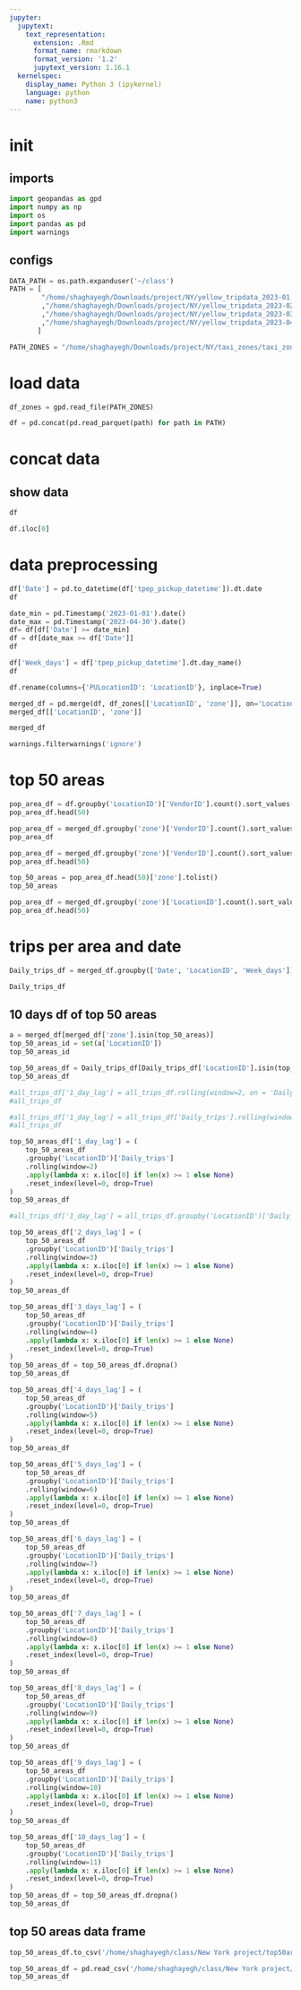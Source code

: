 ```yaml
---
jupyter:
  jupytext:
    text_representation:
      extension: .Rmd
      format_name: rmarkdown
      format_version: '1.2'
      jupytext_version: 1.16.1
  kernelspec:
    display_name: Python 3 (ipykernel)
    language: python
    name: python3
---
```


# init


## imports

```python
import geopandas as gpd
import numpy as np
import os
import pandas as pd
import warnings
```

## configs

```python
DATA_PATH = os.path.expanduser('~/class')
PATH = [
        "/home/shaghayegh/Downloads/project/NY/yellow_tripdata_2023-01.parquet"
        ,"/home/shaghayegh/Downloads/project/NY/yellow_tripdata_2023-02.parquet"
        ,"/home/shaghayegh/Downloads/project/NY/yellow_tripdata_2023-03.parquet"
        ,"/home/shaghayegh/Downloads/project/NY/yellow_tripdata_2023-04.parquet"
       ]
```

```python
PATH_ZONES = "/home/shaghayegh/Downloads/project/NY/taxi_zones/taxi_zones.shp"
```

# load data

```python
df_zones = gpd.read_file(PATH_ZONES)
```

```python
df = pd.concat(pd.read_parquet(path) for path in PATH)
```

# concat data

<!-- #region jp-MarkdownHeadingCollapsed=true -->
## show data
<!-- #endregion -->

```python
df
```

```python
df.iloc[0]
```

<!-- #region jp-MarkdownHeadingCollapsed=true -->
# data preprocessing
<!-- #endregion -->

```python
df['Date'] = pd.to_datetime(df['tpep_pickup_datetime']).dt.date
df
```

```python
date_min = pd.Timestamp('2023-01-01').date()
date_max = pd.Timestamp('2023-04-30').date()
df= df[df['Date'] >= date_min]
df = df[date_max >= df['Date']]
df
```

```python
df['Week_days'] = df['tpep_pickup_datetime'].dt.day_name()
df
```

```python
df.rename(columns={'PULocationID': 'LocationID'}, inplace=True)
```

```python
merged_df = pd.merge(df, df_zones[['LocationID', 'zone']], on='LocationID')
merged_df[['LocationID', 'zone']]
```

```python
merged_df
```

```python
warnings.filterwarnings('ignore')
```

<!-- #region jp-MarkdownHeadingCollapsed=true -->
# top 50 areas 
<!-- #endregion -->

```python
pop_area_df = df.groupby('LocationID')['VendorID'].count().sort_values(ascending=False)
pop_area_df.head(50)
```

```python
pop_area_df = merged_df.groupby('zone')['VendorID'].count().sort_values(ascending=False)
pop_area_df
```

```python
pop_area_df = merged_df.groupby('zone')['VendorID'].count().sort_values(ascending=False).reset_index(name='count')
pop_area_df.head(50)
```

```python
top_50_areas = pop_area_df.head(50)['zone'].tolist()
top_50_areas
```

```python
pop_area_df = merged_df.groupby('zone')['LocationID'].count().sort_values(ascending=False).reset_index(name='count')
pop_area_df.head(50)
```

# trips per area and date

```python
Daily_trips_df = merged_df.groupby(['Date', 'LocationID', 'Week_days']).size().reset_index(name='Daily_trips')

Daily_trips_df
```

## 10 days df of top 50 areas 

```python
a = merged_df[merged_df['zone'].isin(top_50_areas)]
top_50_areas_id = set(a['LocationID'])
top_50_areas_id
```

```python
top_50_areas_df = Daily_trips_df[Daily_trips_df['LocationID'].isin(top_50_areas_id)]
top_50_areas_df
```

```python
#all_trips_df['1_day_lag'] = all_trips_df.rolling(window=2, on = 'Daily_trips')
#all_trips_df
```

```python
#all_trips_df['1_day_lag'] = all_trips_df['Daily_trips'].rolling(window=2).mean()
#all_trips_df
```

```python
top_50_areas_df['1_day_lag'] = (
    top_50_areas_df
    .groupby('LocationID')['Daily_trips']
    .rolling(window=2)
    .apply(lambda x: x.iloc[0] if len(x) >= 1 else None)
    .reset_index(level=0, drop=True)
)
top_50_areas_df
```

```python
#all_trips_df['1_day_lag'] = all_trips_df.groupby('LocationID')['Daily_trips'].transform(lambda x: x.shift(1))
```

```python
top_50_areas_df['2_days_lag'] = (
    top_50_areas_df
    .groupby('LocationID')['Daily_trips']
    .rolling(window=3)
    .apply(lambda x: x.iloc[0] if len(x) >= 1 else None)
    .reset_index(level=0, drop=True)
)
top_50_areas_df
```

```python
top_50_areas_df['3_days_lag'] = (
    top_50_areas_df
    .groupby('LocationID')['Daily_trips']
    .rolling(window=4)
    .apply(lambda x: x.iloc[0] if len(x) >= 1 else None)
    .reset_index(level=0, drop=True)
)
top_50_areas_df = top_50_areas_df.dropna()
top_50_areas_df
```

```python
top_50_areas_df['4_days_lag'] = (
    top_50_areas_df
    .groupby('LocationID')['Daily_trips']
    .rolling(window=5)
    .apply(lambda x: x.iloc[0] if len(x) >= 1 else None)
    .reset_index(level=0, drop=True)
)
top_50_areas_df
```

```python
top_50_areas_df['5_days_lag'] = (
    top_50_areas_df
    .groupby('LocationID')['Daily_trips']
    .rolling(window=6)
    .apply(lambda x: x.iloc[0] if len(x) >= 1 else None)
    .reset_index(level=0, drop=True)
)
top_50_areas_df
```

```python
top_50_areas_df['6_days_lag'] = (
    top_50_areas_df
    .groupby('LocationID')['Daily_trips']
    .rolling(window=7)
    .apply(lambda x: x.iloc[0] if len(x) >= 1 else None)
    .reset_index(level=0, drop=True)
)
top_50_areas_df
```

```python
top_50_areas_df['7_days_lag'] = (
    top_50_areas_df
    .groupby('LocationID')['Daily_trips']
    .rolling(window=8)
    .apply(lambda x: x.iloc[0] if len(x) >= 1 else None)
    .reset_index(level=0, drop=True)
)
top_50_areas_df
```

```python
top_50_areas_df['8_days_lag'] = (
    top_50_areas_df
    .groupby('LocationID')['Daily_trips']
    .rolling(window=9)
    .apply(lambda x: x.iloc[0] if len(x) >= 1 else None)
    .reset_index(level=0, drop=True)
)
top_50_areas_df
```

```python
top_50_areas_df['9_days_lag'] = (
    top_50_areas_df
    .groupby('LocationID')['Daily_trips']
    .rolling(window=10)
    .apply(lambda x: x.iloc[0] if len(x) >= 1 else None)
    .reset_index(level=0, drop=True)
)
top_50_areas_df
```

```python
top_50_areas_df['10_days_lag'] = (
    top_50_areas_df
    .groupby('LocationID')['Daily_trips']
    .rolling(window=11)
    .apply(lambda x: x.iloc[0] if len(x) >= 1 else None)
    .reset_index(level=0, drop=True)
)
top_50_areas_df = top_50_areas_df.dropna()
top_50_areas_df
```

## top 50 areas data frame

```python
top_50_areas_df.to_csv('/home/shaghayegh/class/New York project/top50areas.csv', index=False)
```

```python
top_50_areas_df = pd.read_csv('/home/shaghayegh/class/New York project/top50areas.csv')
top_50_areas_df
```

```python

```
